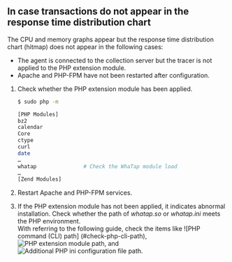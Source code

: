 ## In case transactions do not appear in the response time distribution chart

<!-- 응답 시간 분포도(히트맵) -> 응답 시간 분포도 즉 히트맵 -->

The CPU and memory graphs appear but the response time distribution chart (hitmap) does not appear in the following cases: 

-   The agent is connected to the collection server but the tracer is not applied to the PHP extension module.
-   Apache and PHP-FPM have not been restarted after configuration.

1.  Check whether the PHP extension module has been applied.

    ```bash title='PHP 확장 모듈 확인'
    $ sudo php -m

    [PHP Modules]
    bz2
    calendar
    Core
    ctype
    curl
    date
    …
    whatap               # Check the WhaTap module load
    …
    [Zend Modules]
    ```

2.  Restart Apache and PHP-FPM services.

3.  If the PHP extension module has not been applied, it indicates abnormal installation. Check whether the path of _whatap.so_ or _whatap.ini_ meets the PHP environment.<br/>
        With referring to the following guide, check the items like ![PHP command (CLI) path] \(#check-php-cli-path), ![PHP extension module path](#check-php-extension-module), and ![Additional PHP ini configuration file path](#php-ini-path).
    <!-- 위 항목의 포함관계 검토 필요-->
